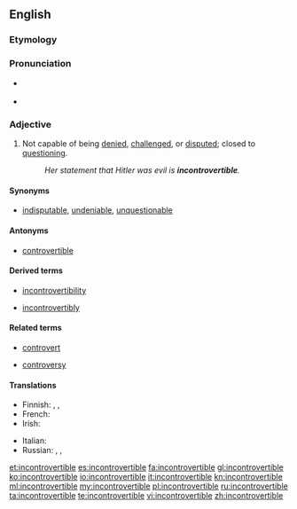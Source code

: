 ==English==

===Etymology===
{{prefix|in|controvertible}}

===Pronunciation===
* {{a|UK}} {{IPA|/ˌɪŋ.kɒn.tɹəˈvɜː.təbl̩/}}
* {{audio|En-uk-incontrovertible.ogg|Audio (UK)|lang=en}}

===Adjective===
{{en-adj}}

# Not capable of being [[denied]], [[challenged]], or [[disputed]]; closed to [[question]]ing.
#: ''Her statement that Hitler was evil is '''incontrovertible'''.''

====Synonyms====
* [[indisputable]], [[undeniable]], [[unquestionable]]

====Antonyms====
* [[controvertible]]

====Derived terms====
{{rel-top3|Terms derived from "incontrovertible"}}
* [[incontrovertibility]]
{{rel-mid3}}
* [[incontrovertibly]]
{{rel-mid3}}
{{rel-bottom}}

====Related terms====
{{rel-top3|Terms etymologically related to "incontrovertible"}}
* [[controvert]]
{{rel-mid3}}
* [[controversy]]
{{rel-mid3}}
{{rel-bottom}}

====Translations====
{{trans-top|Not capable of being denied, challenged, or disputed; closed to questioning}}
* Finnish: {{t+|fi|kiistaton}}, {{t|fi|kieltämätön}}, {{t|fi|kiistämätön}}
* French: {{t+|fr|irréfutable}}
* Irish: {{t|ga|dobhréagnaithe}}
{{trans-mid}}
* Italian: {{t+|it|incontrovertibile}}
* Russian: {{t+|ru|неопровержимый}}, {{t+|ru|неоспоримый}}, {{t+|ru|несомненный}}
{{trans-bottom}}

[[et:incontrovertible]]
[[es:incontrovertible]]
[[fa:incontrovertible]]
[[gl:incontrovertible]]
[[ko:incontrovertible]]
[[io:incontrovertible]]
[[it:incontrovertible]]
[[kn:incontrovertible]]
[[ml:incontrovertible]]
[[my:incontrovertible]]
[[pl:incontrovertible]]
[[ru:incontrovertible]]
[[ta:incontrovertible]]
[[te:incontrovertible]]
[[vi:incontrovertible]]
[[zh:incontrovertible]]